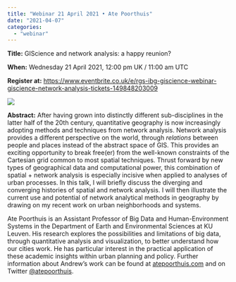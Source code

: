 ```yaml
---
title: "Webinar 21 April 2021 • Ate Poorthuis"
date: "2021-04-07"
categories: 
  - "webinar"
---
```


**Title:** GIScience and network analysis: a happy reunion? 

**When:** Wednesday 21 April 2021, 12:00 pm UK / 11:00 am UTC

**Register at:** [https://www.eventbrite.co.uk/e/rgs-ibg-giscience-webinar-giscience-network-analysis-tickets-149848203009](https://www.eventbrite.co.uk/e/rgs-ibg-giscience-webinar-giscience-network-analysis-tickets-149848203009)

![](https://geoinfo.science/wp-content/uploads/2021/04/giscience-webinar-template-eventbrite-banner-5.png?w=1024)

**Abstract:** After having grown into distinctly different sub-disciplines in the latter half of the 20th century, quantitative geography is now increasingly adopting methods and techniques from network analysis. Network analysis provides a different perspective on the world, through _relations_ between people and places instead of the abstract space of GIS. This provides an exciting opportunity to break free(er) from the well-known constraints of the Cartesian grid common to most spatial techniques. Thrust forward by new types of geographical data and computational power, this combination of spatial + network analysis is especially incisive when applied to analyses of urban processes. In this talk, I will briefly discuss the diverging and converging histories of spatial and network analysis. I will then illustrate the current use and potential of network analytical methods in geography by drawing on my recent work on urban neighborhoods and systems.

Ate Poorthuis is an Assistant Professor of Big Data and Human-Environment Systems in the Department of Earth and Environmental Sciences at KU Leuven. His research explores the possibilities and limitations of big data, through quantitative analysis and visualization, to better understand how our cities work. He has particular interest in the practical application of these academic insights within urban planning and policy. Further information about Andrew’s work can be found at [atepoorthuis.com](https://www.atepoorthuis.com/) and on Twitter [@atepoorthuis](https://twitter.com/atepoorthuis).
